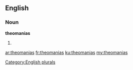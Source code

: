 ==English==

===Noun===
'''theomanias'''

# {{plural of|theomania}}

[[Category:English plurals]]

[[ar:theomanias]]
[[fr:theomanias]]
[[ku:theomanias]]
[[my:theomanias]]